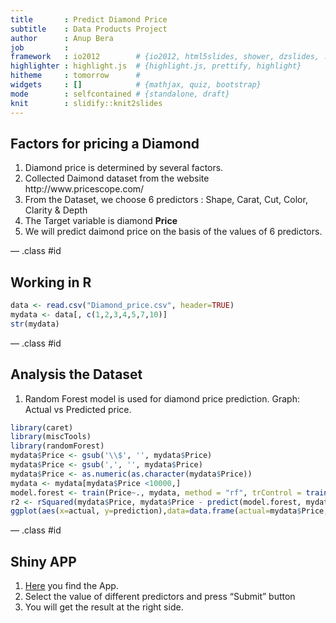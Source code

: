 ```yaml
---
title       : Predict Diamond Price 
subtitle    : Data Products Project 
author      : Anup Bera
job         : 
framework   : io2012        # {io2012, html5slides, shower, dzslides, ...}
highlighter : highlight.js  # {highlight.js, prettify, highlight}
hitheme     : tomorrow      # 
widgets     : []            # {mathjax, quiz, bootstrap}
mode        : selfcontained # {standalone, draft}
knit        : slidify::knit2slides
---
```


## Factors for pricing a Diamond     
      
1. Diamond price is determined by several factors.
2. Collected Daimond dataset from the website http://www.pricescope.com/ 
3. From the Dataset, we choose 6 predictors : Shape, Carat, Cut, Color, Clarity & Depth
4. The Target variable is diamond **Price**
5. We will predict daimond price on the basis of the values of 6 predictors.

--- .class #id 

## Working in R
```r
data <- read.csv("Diamond_price.csv", header=TRUE)   
mydata <- data[, c(1,2,3,4,5,7,10)]     
str(mydata)      
```

--- .class #id 

## Analysis the Dataset

1. Random Forest model is used for diamond price prediction. Graph: Actual vs Predicted price.
```r
library(caret)
library(miscTools)
library(randomForest)
mydata$Price <- gsub('\\$', '', mydata$Price)
mydata$Price <- gsub(',', '', mydata$Price)
mydata$Price <- as.numeric(as.character(mydata$Price))
mydata <- mydata[mydata$Price <10000,]
model.forest <- train(Price~., mydata, method = "rf", trControl = trainControl(method = "cv", number = 3))
r2 <- rSquared(mydata$Price, mydata$Price - predict(model.forest, mydata))
ggplot(aes(x=actual, y=prediction),data=data.frame(actual=mydata$Price, prediction=predict(model.forest, mydata)))+ geom_point() +geom_abline(color="red") +ggtitle(paste("RandomForest Regression in R r^2=", round(r2,2), sep=""))
```

--- .class #id 

## Shiny APP
    
     
1. [Here](https://anupb08.shinyapps.io/DataProducts) you find the App.
2. Select the value of different predictors and press "Submit" button
3. You will get the result at the right side.




